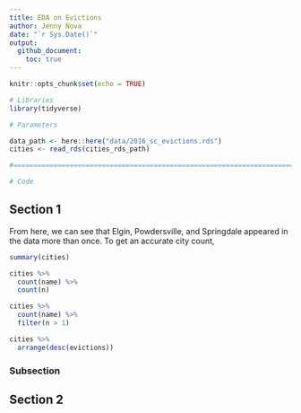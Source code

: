 ```yaml
---
title: EDA on Evictions 
author: Jenny Nova
date: "`r Sys.Date()`"
output: 
  github_document:
    toc: true
---
```


```r
knitr::opts_chunk$set(echo = TRUE)
```

```r
# Libraries
library(tidyverse)

# Parameters

data_path <- here::here("data/2016_sc_evictions.rds")
cities <- read_rds(cities_rds_path)

#===============================================================================

# Code
```

## Section 1

From here, we can see that Elgin, Powdersville, and Springdale appeared in the data more than once. To get an accurate city count, 


```r
summary(cities)

cities %>% 
  count(name) %>% 
  count(n) 

cities %>% 
  count(name) %>% 
  filter(n > 1)

cities %>% 
  arrange(desc(evictions))

```


### Subsection

## Section 2

